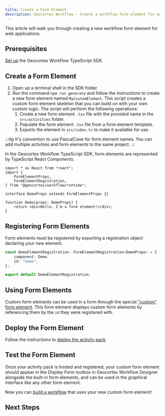 ```yaml
---
title: Create a Form Element
description: Geocortex Workflow - Create a workflow form element for web applications
---
```



This article will walk you through creating a new workflow form element for web applications.

## Prerequisites

[Set up](sdk-web-overview.mdx#overview) the Geocortex Workflow TypeScript SDK.

## Create a Form Element

1. Open up a terminal shell in the SDK folder.
1. Run the command `npm run generate` and follow the instructions to create a new form element named `MyCustomElement`. This script creates a custom form element skeleton that you can build on with your own custom logic. The script will perform the following operations:
    1. Create a new form element `.tsx` file with the provided name in the `src/activities` folder.
    1. Populate the form element `.tsx` file from a form element template.
    1. Exports the element in `src/index.ts` to make it available for use.

:::tip
It's convention to use PascalCase for form element names. You can add multiple activities and form elements to the same project.
:::

In the Geocortex Workflow TypeScript SDK, form elements are represented by TypeScript React Components.

```tsx
import * as React from "react";
import {
    FormElementProps,
    FormElementRegistration,
} from "@geocortex/workflow/runtime";

interface DemoProps extends FormElementProps {}

function Demo(props: DemoProps) {
    return <div>Hello. I'm a form element!</div>;
}
```

## Registering Form Elements

Form elements must be registered by exporting a registration object declaring your new element.

```ts
const DemoElementRegistration: FormElementRegistration<DemoProps> = {
    component: Demo,
    id: "Demo",
};

export default DemoElementRegistration;
```

## Using Form Elements

Custom form elements can be used in a form through the special ["custom" form element](https://docs.geocortex.com/workflow/latest/help/Default.htm#wf5/help/form-elements/custom.htm#Custom_Form_Elements%3FTocPath%3DForms%7CForm%2520Element%2520Reference%7CCustom%2520Form%2520Elements%7C_____0). This form element displays custom form elements by referencing them by the `id` they were registered with.

## Deploy the Form Element

Follow the instructions to [deploy the activity pack](sdk-web-overview.mdx#deployment).

## Test the Form Element

Once your activity pack is hosted and registered, your custom form element should appear in the _Display Form_ toolbox in Geocortex Workflow Designer alongside the built-in form elements, and can be used in the graphical interface like any other form element.

Now you can [build a workflow](https://docs.geocortex.com/workflow/latest/help/Default.htm#wf5/help/get-started.htm#Get_Started%3FTocPath%3DGet%2520Started%7C_____0) that uses your new custom form element!

## Next Steps

<UseCaseContainer>
    <UseCaseCard
        title="Implement a Star Rating Form Element"
        description="Implement a custom star rating form element for web applications"
        link={useBaseUrl(
            "docs/workflow/tutorial-web-implement-star-rating-form-element"
        )}
    />
    <UseCaseCard
        title="Form Element Reference"
        description="Learn more about implementing custom form elements"
        link={useBaseUrl("docs/workflow/sdk-web-form-reference")}
    />
    <UseCaseCard
        title="Implement a Custom Activity"
        description="Implement a custom activity for web applications"
        link={useBaseUrl("docs/workflow/sdk-web-create-activity")}
    />
    <UseCaseCard
        title="Reference a Third Party Library"
        description="Reference a third party library in web applications"
        link={useBaseUrl(
            "docs/workflow/sdk-web-reference-third-party-library"
        )}
    />
</UseCaseContainer>
